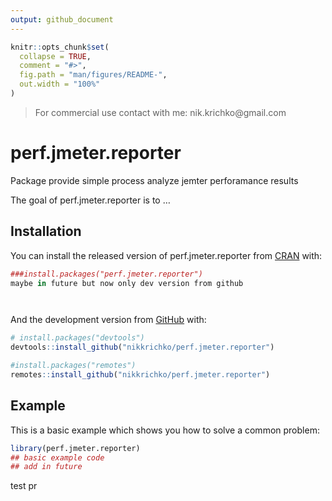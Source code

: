 ```yaml
---
output: github_document
---
```


<!-- README.md is generated from README.Rmd. Please edit that file -->

```r
knitr::opts_chunk$set(
  collapse = TRUE,
  comment = "#>",
  fig.path = "man/figures/README-",
  out.width = "100%"
)
```

> For commercial use contact with me: nik.krichko@gmail.com

# perf.jmeter.reporter
Package provide simple process analyze jemter perforamance results

<!-- badges: start -->
<!-- badges: end -->

The goal of perf.jmeter.reporter is to ...

## Installation

You can install the released version of perf.jmeter.reporter from [CRAN](https://CRAN.R-project.org) with:

``` r
###install.packages("perf.jmeter.reporter")
maybe in future but now only dev version from github




```

And the development version from [GitHub](https://github.com/) with:

``` r
# install.packages("devtools")
devtools::install_github("nikkrichko/perf.jmeter.reporter")

#install.packages("remotes")
remotes::install_github("nikkrichko/perf.jmeter.reporter")
```
## Example

This is a basic example which shows you how to solve a common problem:

```r
library(perf.jmeter.reporter)
## basic example code
## add in future
```

test pr